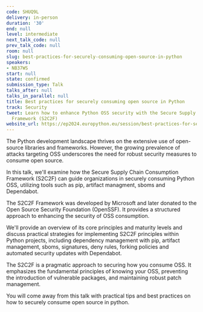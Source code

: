 ```yaml
---
code: SHUQ9L
delivery: in-person
duration: '30'
end: null
level: intermediate
next_talk_code: null
prev_talk_code: null
room: null
slug: best-practices-for-securely-consuming-open-source-in-python
speakers:
- NB37WS
start: null
state: confirmed
submission_type: Talk
talks_after: null
talks_in_parallel: null
title: Best practices for securely consuming open source in Python
track: Security
tweet: Learn how to enhance Python OSS security with the Secure Supply Chain Consumption
  Framework (S2C2F)
website_url: https://ep2024.europython.eu/session/best-practices-for-securely-consuming-open-source-in-python
---
```


The Python development landscape thrives on the extensive use of open-source libraries and frameworks. However, the growing prevalence of attacks targeting OSS underscores the need for robust security measures to consume open source.

In this talk, we'll examine how the Secure Supply Chain Consumption Framework (S2C2F) can guide organizations in securely consuming Python OSS, utilizing tools such as pip, artifact managment, sboms and Dependabot.

The S2C2F Framework was developed by Microsoft and later donated to the Open Source Security Foundation (OpenSSF). It provides a structured approach to enhancing the security of OSS consumption.

We'll provide an overview of its core principles and maturity levels and discuss practical strategies for implementing S2C2F principles within Python projects, including dependency management with pip, artifact management, sboms, signatures, deny rules, forking policies and automated security updates with Dependabot.

The S2C2F is a pragmatic approach to securing how you consume OSS.
 It emphasizes the fundamental principles of knowing your OSS, preventing the introduction of vulnerable packages, and maintaining robust patch management.

You will come away from this talk with practical tips and best practices on how to securely consume open source in python.
